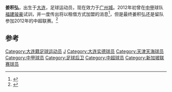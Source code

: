 {{Football player infobox |
playername = 姜积弘|
image = |
fullname = 姜积弘|
nickname = |
dateofbirth ={{birth date and age|1990|2|8}} |
cityofbirth = [[大连|大连]] |
countryofbirth = {{flagicon|CHN}} [[中华人民共和国|中国]] |
height = {{height|meters=1.9}} |
currentclub = [[广州城足球俱乐部|广州城]] |
clubnumber = 19|
position = [[后卫_(足球)|后卫]] |
youthyears = 2005-2009年|
youthclubs = [[大连实德|大连实德]]|
years = 2010-2012年<br>2013年<br>2014-2016<br>2017- |
clubs = [[大连实德|大连实德]]<br>[[天津松江|天津松江]]<br>[[石家庄永昌足球俱乐部|石家庄永昌]]<br>[[广州城足球俱乐部|广州城]] |
caps(goals) = 21 (0) <br>23 (0)<br><br>3 (0) |
nationalyears = |
nationalteam = |
nationalcaps(goals) =  |
pcupdate = 2017年4月2日 |
ntupdate =  |
}}
'''姜积弘'''{{BD|1990年|2月8日|}}，出生于[[大连|大连]]，足球运动员，现在效力于[[广州城足球俱乐部|广州城]]。2012年初曾在[[中甲|中甲]]球队[[福建骏豪|福建骏豪]]试训，并一度传出将以租借方式加盟的消息<ref>{{cite news|title=实德挂牌六将命运迥异 中甲双雄租借两大潜力股|url=http://news.xinhuanet.com/sports/2012-01/08/c_111392363.htm|accessdate=2012-03-14|newspaper=东方网|date=2012-01-08|archive-date=2014-02-19|archive-url=https://web.archive.org/web/20140219174037/http://news.xinhuanet.com/sports/2012-01/08/c_111392363.htm|dead-url=no}}</ref>，但是最终姜积弘还是留队参加2012年的中超联赛。<ref>{{cite news|title=闫相闯最后时刻情定实德 阎嵩留队悍将转投力帆|url=http://sports.163.com/12/0303/01/7RKQUVFU00051C89.html|accessdate=2012-03-14|newspaper=网易体育|date=2012-03-03|archive-date=2020-08-07|archive-url=https://web.archive.org/web/20200807170731/http://sports.163.com/12/0303/01/7RKQUVFU00051C89.html|dead-url=no}}</ref>

==参考==
{{reflist}}

{{2010年中超分类名单大连}}
{{2011年中超分类名单大连}}
{{2012年中超分类名单大连实德}}
{{2013年中甲分类名单松江}}
{{2014年中甲分类名单石家庄}}
{{2015年中超分类名单石家庄}}
{{2016年中超分类名单石家庄}}
{{2017年中超分类名单广州富力}}
{{2018年中超分类名单广州富力}}
{{2019年中超分类名单广州富力}}
{{2020年中超分类名单广州富力}}
{{2021年中超分类名单广州城}}

{{DEFAULTSORT:Jiang Jihong}}
[[Category:大连籍足球运动员|Category:大连籍足球运动员]]
[[Category:姜姓|J]]
[[Category:大连实德球员|Category:大连实德球员]]
[[Category:天津天海球员|Category:天津天海球员]]
[[Category:中甲球员|Category:中甲球员]]
[[Category:足球后卫|Category:足球后卫]]
[[Category:中超球员|Category:中超球员]]
[[Category:新加坡联赛球员|Category:新加坡联赛球员]]